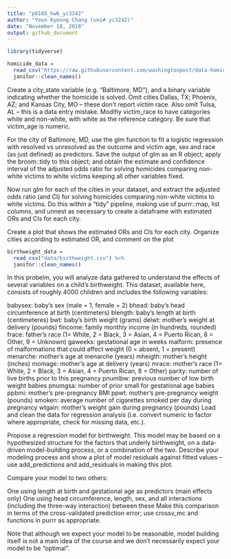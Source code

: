 ```yaml
---
title: "p8105_hw6_yc3242"
author: "Youn Kyeong Chang (uni# yc3242)"
date: "November 18, 2018"
output: github_document
---
```


```r
library(tidyverse)
```

```r
homicide_data = 
  read_csv("https://raw.githubusercontent.com/washingtonpost/data-homicides/master/homicide-data.csv") %>% 
  janitor::clean_names()
```

Create a city_state variable (e.g. “Baltimore, MD”), and a binary variable indicating whether the homicide is solved. Omit cities Dallas, TX; Phoenix, AZ; and Kansas City, MO – these don’t report victim race. Also omit Tulsa, AL – this is a data entry mistake. Modifiy victim_race to have categories white and non-white, with white as the reference category. Be sure that victim_age is numeric.

For the city of Baltimore, MD, use the glm function to fit a logistic regression with resolved vs unresolved as the outcome and victim age, sex and race (as just defined) as predictors. Save the output of glm as an R object; apply the broom::tidy to this object; and obtain the estimate and confidence interval of the adjusted odds ratio for solving homicides comparing non-white victims to white victims keeping all other variables fixed.

Now run glm for each of the cities in your dataset, and extract the adjusted odds ratio (and CI) for solving homicides comparing non-white victims to white victims. Do this within a “tidy” pipeline, making use of  purrr::map, list columns, and unnest as necessary to create a dataframe with estimated ORs and CIs for each city.

Create a plot that shows the estimated ORs and CIs for each city. Organize cities according to estimated OR, and comment on the plot

```r
birthweight_data = 
  read_csv("data/birthweight.csv") %>% 
  janitor::clean_names()
```

In this probelm, you will analyze data gathered to understand the effects of several variables on a child’s birthweight. This dataset, available here, consists of roughly 4000 children and includes the following variables:

babysex: baby’s sex (male = 1, female = 2)
bhead: baby’s head circumference at birth (centimeters)
blength: baby’s length at birth (centimeteres)
bwt: baby’s birth weight (grams)
delwt: mother’s weight at delivery (pounds)
fincome: family monthly income (in hundreds, rounded)
frace: father’s race (1= White, 2 = Black, 3 = Asian, 4 = Puerto Rican, 8 = Other, 9 = Unknown)
gaweeks: gestational age in weeks
malform: presence of malformations that could affect weight (0 = absent, 1 = present)
menarche: mother’s age at menarche (years)
mheigth: mother’s height (inches)
momage: mother’s age at delivery (years)
mrace: mother’s race (1= White, 2 = Black, 3 = Asian, 4 = Puerto Rican, 8 = Other)
parity: number of live births prior to this pregnancy
pnumlbw: previous number of low birth weight babies
pnumgsa: number of prior small for gestational age babies
ppbmi: mother’s pre-pregnancy BMI
ppwt: mother’s pre-pregnancy weight (pounds)
smoken: average number of cigarettes smoked per day during pregnancy
wtgain: mother’s weight gain during pregnancy (pounds)
Load and clean the data for regression analysis (i.e. convert numeric to factor where appropriate, check for missing data, etc.).

Propose a regression model for birthweight. This model may be based on a hypothesized structure for the factors that underly birthweight, on a data-driven model-building process, or a combination of the two. Describe your modeling process and show a plot of model residuals against fitted values – use  add_predictions and add_residuals in making this plot.

Compare your model to two others:

One using length at birth and gestational age as predictors (main effects only)
One using head circumference, length, sex, and all interactions (including the three-way interaction) between these
Make this comparison in terms of the cross-validated prediction error; use crossv_mc and functions in  purrr as appropriate.

Note that although we expect your model to be reasonable, model building itself is not a main idea of the course and we don’t necessarily expect your model to be “optimal”.